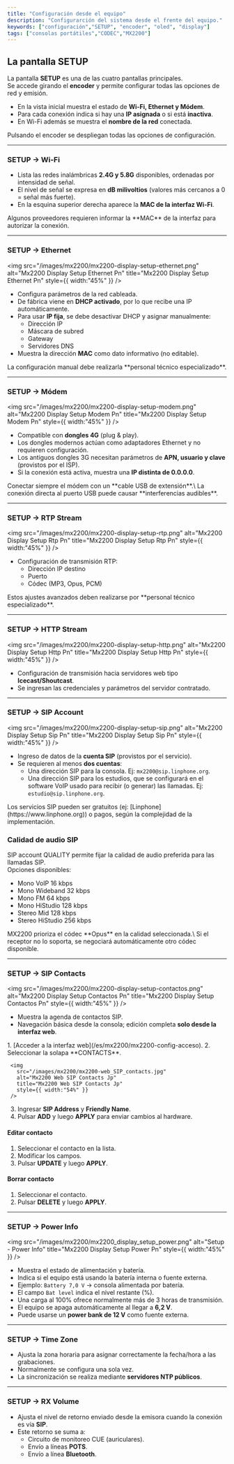 ```yaml
---
title: "Configuración desde el equipo"
description: "Configurarción del sistema desde el frente del equipo."
keywords: ["configuración","SETUP", "encoder", "oled", "display"]
tags: ["consolas portátiles","CODEC","MX2200"]
---
```


## La pantalla SETUP

La pantalla **SETUP** es una de las cuatro pantallas principales.\
Se accede girando el **encoder** y permite configurar todas las opciones de red y emisión.

- En la vista inicial muestra el estado de **Wi-Fi, Ethernet y Módem**.
- Para cada conexión indica si hay una **IP asignada** o si está **inactiva**.
- En Wi-Fi además se muestra el **nombre de la red** conectada.

Pulsando el encoder se despliegan todas las opciones de configuración.

---

### SETUP → Wi-Fi

- Lista las redes inalámbricas **2.4G y 5.8G** disponibles, ordenadas por intensidad de señal.
- El nivel de señal se expresa en **dB milivoltios** (valores más cercanos a 0 = señal más fuerte).
- En la esquina superior derecha aparece la **MAC de la interfaz Wi-Fi**.

<Note>
  Algunos proveedores requieren informar la **MAC** de la interfaz para autorizar la conexión.
</Note>

---

### SETUP → Ethernet

<img
  src="/images/mx2200/mx2200-display-setup-ethernet.png"
  alt="Mx2200 Display Setup Ethernet Pn"
  title="Mx2200 Display Setup Ethernet Pn"
  style={{ width:"45%" }}
/>

- Configura parámetros de la red cableada.
- De fábrica viene en **DHCP activado**, por lo que recibe una IP automáticamente.
- Para usar **IP fija**, se debe desactivar DHCP y asignar manualmente:
  - Dirección IP
  - Máscara de subred
  - Gateway
  - Servidores DNS
- Muestra la dirección **MAC** como dato informativo (no editable).

<Warning>
  La configuración manual debe realizarla **personal técnico especializado**.
</Warning>

---

### SETUP → Módem

<img
  src="/images/mx2200/mx2200-display-setup-modem.png"
  alt="Mx2200 Display Setup Modem Pn"
  title="Mx2200 Display Setup Modem Pn"
  style={{ width:"45%" }}
/>

- Compatible con **dongles 4G** (plug & play).
- Los dongles modernos actúan como adaptadores Ethernet y no requieren configuración.
- Los antiguos dongles 3G necesitan parámetros de **APN, usuario y clave** (provistos por el ISP).
- Si la conexión está activa, muestra una **IP distinta de 0.0.0.0**.

<Warning>
  Conectar siempre el módem con un **cable USB de extensión**.\
  La conexión directa al puerto USB puede causar **interferencias audibles**.
</Warning>

---

### SETUP → RTP Stream

<img
  src="/images/mx2200/mx2200-display-setup-rtp.png"
  alt="Mx2200 Display Setup Rtp Pn"
  title="Mx2200 Display Setup Rtp Pn"
  style={{ width:"45%" }}
/>

- Configuración de transmisión RTP:
  - Dirección IP destino
  - Puerto
  - Códec (MP3, Opus, PCM)

<Warning>
  Estos ajustes avanzados deben realizarse por **personal técnico especializado**.
</Warning>

---

### SETUP → HTTP Stream

<img
  src="/images/mx2200/mx2200-display-setup-http.png"
  alt="Mx2200 Display Setup Http Pn"
  title="Mx2200 Display Setup Http Pn"
  style={{ width:"45%" }}
/>

- Configuración de transmisión hacia servidores web tipo **Icecast/Shoutcast**.
- Se ingresan las credenciales y parámetros del servidor contratado.

---

### SETUP → SIP Account

<img
  src="/images/mx2200/mx2200-display-setup-sip.png"
  alt="Mx2200 Display Setup Sip Pn"
  title="Mx2200 Display Setup Sip Pn"
  style={{ width:"45%" }}
/>

- Ingreso de datos de la **cuenta SIP** (provistos por el servicio).
- Se requieren al menos **dos cuentas**:
  - Una dirección SIP para la consola. Ej: `mx2200@sip.linphone.org`.
  - Una dirección SIP para los estudios, que se configurará en el software VoIP usado para recibir (o generar) las llamadas. Ej: `estudio@sip.linphone.org`.

<Info>
  Los servicios SIP pueden ser gratuitos (ej: [Linphone](https://www.linphone.org)) o pagos, según la complejidad de la implementación.
</Info>

### Calidad de audio SIP

SIP account QUALITY permite fijar la calidad de audio preferida para las llamadas SIP.\
Opciones disponibles:

- Mono VoIP 16 kbps
- Mono Wideband 32 kbps
- Mono FM 64 kbps
- Mono HiStudio 128 kbps
- Stereo Mid 128 kbps
- Stereo HiStudio 256 kbps

<Note>
  MX2200 prioriza el códec **Opus** en la calidad seleccionada.\
  Si el receptor no lo soporta, se negociará automáticamente otro códec disponible.
</Note>

---

### SETUP → SIP Contacts

<img
  src="/images/mx2200/mx2200-display-setup-contactos.png"
  alt="Mx2200 Display Setup Contactos Pn"
  title="Mx2200 Display Setup Contactos Pn"
  style={{ width:"45%" }}
/>

- Muestra la agenda de contactos SIP.
- Navegación básica desde la consola; edición completa **solo desde la interfaz web**.

<Accordion title="Agregar un contacto (interfaz web)" icon="pencil" iconType="solid">
  1. [Acceder a la interfaz web](/es/mx2200/mx2200-config-acceso).
  2. Seleccionar la solapa **CONTACTS**.

     <img
       src="/images/mx2200/mx2200-web_SIP_contacts.jpg"
       alt="Mx2200 Web SIP Contacts Jp"
       title="Mx2200 Web SIP Contacts Jp"
       style={{ width:"54%" }}
     />
  3. Ingresar **SIP Address** y **Friendly Name**.
  4. Pulsar **ADD** y luego **APPLY** para enviar cambios al hardware.

  #### Editar contacto

  1. Seleccionar el contacto en la lista.
  2. Modificar los campos.
  3. Pulsar **UPDATE** y luego **APPLY**.

  #### Borrar contacto

  1. Seleccionar el contacto.
  2. Pulsar **DELETE** y luego **APPLY**.
</Accordion>

---

### SETUP → Power Info

<img
  src="/images/mx2200/mx2200_display_setup_power.png"
  alt="Setup - Power Info"
  title="Mx2200 Display Setup Power Pn"
  style={{ width:"45%" }}
/>

- Muestra el estado de alimentación y batería.
- Indica si el equipo está usando la batería interna o fuente externa.
- Ejemplo: `Battery 7,0 V` → consola alimentada por batería.
- El campo `Bat level` indica el nivel restante (%).
- Una carga al 100% ofrece normalmente más de 3 horas de transmisión.
- El equipo se apaga automáticamente al llegar a **6,2 V**.
- Puede usarse un **power bank de 12 V** como fuente externa.

---

### SETUP → Time Zone

- Ajusta la zona horaria para asignar correctamente la fecha/hora a las grabaciones.
- Normalmente se configura una sola vez.
- La sincronización se realiza mediante **servidores NTP públicos**.

---

### SETUP → RX Volume

- Ajusta el nivel de retorno enviado desde la emisora cuando la conexión es vía **SIP**.
- Este retorno se suma a:
  - Circuito de monitoreo CUE (auriculares).
  - Envío a líneas **POTS**.
  - Envío a línea **Bluetooth**.